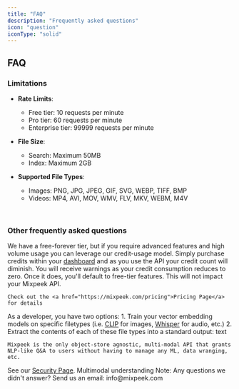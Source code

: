 ```yaml
---
title: "FAQ"
description: "Frequently asked questions"
icon: "question"
iconType: "solid"
---
```


## FAQ

### Limitations

- **Rate Limits**:

  - Free tier: 10 requests per minute
  - Pro tier: 60 requests per minute
  - Enterprise tier: 99999 requests per minute

- **File Size**:

  - Search: Maximum 50MB
  - Index: Maximum 2GB

- **Supported File Types**:
  - Images: PNG, JPG, JPEG, GIF, SVG, WEBP, TIFF, BMP
  - Videos: MP4, AVI, MOV, WMV, FLV, MKV, WEBM, M4V

<br />

### Other frequently asked questions

<Accordion title="How much does it cost?">
    We have a free-forever tier, but if you require advanced features and high volume usage you can leverage our credit-usage model. Simply purchase credits within your <a href="https://dash.mixpeek.com">dashboard</a> and as you use the API your credit count will diminish. You will receive warnings as your credit consumption reduces to zero. Once it does, you'll default to free-tier features. This will not impact your Mixpeek API.

    Check out the <a href="https://mixpeek.com/pricing">Pricing Page</a> for details

</Accordion>

<Accordion title="How does Mixpeek compare to alternatives?">
    As a developer, you have two options:
        1. Train your vector embedding models on specific filetypes (i.e. <a href="https://github.com/openai/CLIP">CLIP</a> for images, <a href="https://github.com/openai/whisper">Whisper</a> for audio, etc.)
        2. Extract the contents of each of these file types into a standard output: text

    Mixpeek is the only object-store agnostic, multi-modal API that grants NLP-like Q&A to users without having to manage any ML, data wranging, etc.

</Accordion>

<Accordion title="How secure is Mixpeek?">
  See our <a href="https://mixpeek.com/security">Security Page</a>.
</Accordion>

<Accordion title="What is the vision for Mixpeek?">
  Multimodal understanding
</Accordion>

<Warning>
  Note: Any questions we didn't answer? Send us an email: info@mixpeek.com
</Warning>
